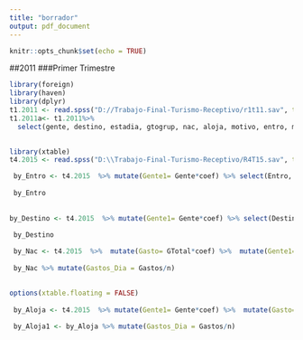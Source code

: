 ```yaml
---
title: "borrador"
output: pdf_document
---
```


```r
knitr::opts_chunk$set(echo = TRUE)
```

##2011
###Primer Trimestre

```r
library(foreign)
library(haven)
library(dplyr)
t1.2011 <- read.spss("D://Trabajo-Final-Turismo-Receptivo/r1t11.sav", to.data.frame = TRUE)
t1.2011a<- t1.2011%>%
  select(gente, destino, estadia, gtogrup, nac, aloja, motivo, entro, menos15, ent1529, ent3064, mas65, fmenos15, f15a29, f30a64, fmas64, gpaq, gfptot, gfpalo, galoj, gfpali, galim, gfptra, gtrans, gfpcult, gcult, gfptur, gtur, gfpcomp, gcomp, gfpotr, gresto, gtotal)
  
```

```r
library(xtable)
t4.2015 <- read.spss("D:\\Trabajo-Final-Turismo-Receptivo/R4T15.sav", to.data.frame = TRUE)

 by_Entro <- t4.2015  %>% mutate(Gente1= Gente*coef) %>% select(Entro, Gente1) %>% group_by(Entro) %>% summarise(n= sum(Gente1))
 
 by_Entro
 
 
by_Destino <- t4.2015  %>% mutate(Gente1= Gente*coef) %>% select(Destino, Gente1, Estadia) %>% group_by(Destino) %>% summarise(n= sum(Gente1), dias= mean(Estadia))

 by_Destino
 
 by_Nac <- t4.2015  %>%  mutate(Gasto= GTotal*coef) %>%  mutate(Gente1= Gente*coef) %>% select(Nac, Gente1, Estadia, Gasto) %>% group_by(Nac) %>% summarise(n= sum(Gente1), dias= mean(Estadia), Gastos= sum(Gasto))
 
 by_Nac %>% mutate(Gastos_Dia = Gastos/n) 
 

options(xtable.floating = FALSE)
 
 by_Aloja <- t4.2015  %>% mutate(Gente1= Gente*coef) %>%  mutate(Gasto= GTotal*coef) %>% select(Aloja, Gente1, Estadia, Gasto) %>% group_by(Aloja) %>% summarise(n= sum(Gente1), dias= mean(Estadia), Gastos= sum(Gasto))
 
 by_Aloja1 <- by_Aloja %>% mutate(Gastos_Dia = Gastos/n)
 
 
 
 
 
```
